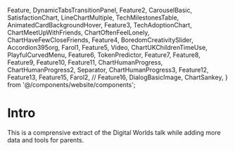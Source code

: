   Feature,
  DynamicTabsTransitionPanel,
  Feature2,
  CarouselBasic,
  SatisfactionChart,
  LineChartMultiple,
  TechMilestonesTable,
  AnimatedCardBackgroundHover,
  Feature3,
  TechAdoptionChart,
  ChartMeetUpWithFriends,
  ChartOftenFeelLonely,
  ChartHaveFewCloseFriends,
  Feature4,
  BoredomCreativitySlider,
  Accordion395org,
  Farol1,
  Feature5,
  Video,
  ChartUKChildrenTimeUse,
  PlayfulCurvedMenu,
  Feature6,
  TokenPredictor,
  Feature7,
  Feature8,
  Feature9,
  Feature10,
  Feature11,
  ChartHumanProgress,
  ChartHumanProgress2,
  Separator,
  ChartHumanProgress3,
  Feature12,
  Feature13,
  Feature15,
  Farol2,
  // Feature16,
  DialogBasicImage,
  ChartSankey,
} from '@/components/website/components';

# Intro

This is a comprensive extract of the Digital Worlds talk while adding more data and tools for parents.
